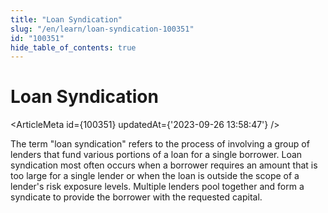 ```yaml
---
title: "Loan Syndication"
slug: "/en/learn/loan-syndication-100351"
id: "100351"
hide_table_of_contents: true
---
```



# Loan Syndication

<ArticleMeta id={100351} updatedAt={'2023-09-26 13:58:47'} />
<div className='border-solid border-b border-t-0 my-4 border-[var(--ifm-color-gray-300)]' />

The term "loan syndication" refers to the process of involving a group of lenders that fund various portions of a loan for a single borrower. Loan syndication most often occurs when a borrower requires an amount that is too large for a single lender or when the loan is outside the scope of a lender's risk exposure levels. Multiple lenders pool together and form a syndicate to provide the borrower with the requested capital.
